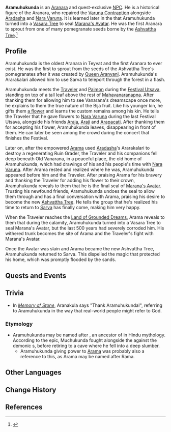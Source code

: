 {{Character Infobox
|type             = Quest NPC
|group            = Aranara
|image            = NPC Aramuhukunda.png
|region           = Sumeru
|location         = Sumeru
|affiliation      = 
|deceased         = Returned to [[Irminsul|Sarva]] at the end of ''[[For All Children Who Long for Life]]''
}}
'''Aramuhukunda''' is an [[Aranara]] and quest-exclusive [[NPC]]. He is a historical figure of the Aranara, who repaired the [[Varuna Contraption]] alongside [[Aradasha]] and [[Traveler's Sibling|Nara Varuna]]. It is learned later in the {{Quest|Aranyaka}} that Aramuhukunda turned into a [[Vasara Tree]] to seal [[Marana's Avatar]]. He was the first Aranara to sprout from one of many pomegranate seeds borne by the [[Fane of Ashvattha|Ashvattha Tree]].<ref name="FFSAT">{{Ref/Quest|For Fruits, Seeds, and Trees}}</ref>

==Profile==
Aramuhukunda is the oldest Aranara in Teyvat and the first Aranara to ever exist. He was the first to sprout from the seeds of the Ashvattha Tree's pomegranates after it was created by [[Greater Lord Rukkhadevata|Queen Aranyani]]. Aramuhukunda's Ararakalari allowed him to use Sarva to teleport through the forest in a flash.

Aramuhukunda meets the [[Traveler]] and [[Paimon]] during the [[Festival Utsava]], standing on top of a tall leaf above the rest of [[Vanarana (Subarea)|Mahavanaranapna]]. After thanking them for allowing him to see Vanarana's dreamscape once more, he explains to them the true nature of the Bija fruit. Like his younger kin, he gifts them [[Nameless Flower|a flower]] and learns the custom remains among his kin. He tells the Traveler that he gave flowers to [[Traveler's Sibling|Nara Varuna]] during the last Festival Utsava, alongside his friends [[Araja]], [[Araji]] and [[Arapacati]]. After thanking them for accepting his flower, Aramuhukunda leaves, disappearing in front of them. He can later be seen among the crowd during the concert that finishes the Festival.

Later on, after the empowered [[Arama]] used [[Aradasha]]'s Ararakalari to destroy a regenerating Ruin Grader, the Traveler and his companions fell deep beneath Old Vanarana, in a peaceful place, the old home of Aramuhukunda, which had drawings of his and his people's time with [[Traveler's Sibling|Nara Varuna]]. After Arama rested and realized where he was, Aramuhukunda appeared before him and the Traveler. After praising Arama for his bravery and thanking the Traveler for adding his flower to their crown, Aramuhukunda reveals to them that he is the final seal of [[Marana's Avatar]]. Trusting his newfound friends, Aramuhukunda undoes the seal to allow them through and has a final conversation with Arama, praising his desire to become the new [[Fane of Ashvattha|Ashvattha Tree]]. He tells the group that he's realized his time to return to [[Irminsul|Sarva]] has finally come, making him very happy.

When the Traveler reaches the [[Land of Grounded Dreams]], Arama reveals to them that during the calamity, Aramuhukunda turned into a Vasara Tree to seal Marana's Avatar, but the last 500 years had severely corroded him. His withered trunk becomes the site of Arama and the Traveler's fight with Marana's Avatar.

Once the Avatar was slain and Arama became the new Ashvattha Tree, Aramuhukunda returned to Sarva. This dispelled the magic that protected his home, which was promptly flooded by the sands.

==Quests and Events==
{{Quests and Events}}

==Trivia==
* In ''[[Memory of Stone]]'', Aranakula says "Thank Aramuhukunda!", referring to Aramuhukunda in the way that real-world people might refer to God.
===Etymology===
* Aramuhukunda may be named after {{W|Muchukunda|King Muchukunda}}, an ancestor of {{W|Rama}} in Hindu mythology. According to the {{W|Mahabharata|''Mahabharata''}} epic, Muchukunda fought alongside the {{W|Deva (Hinduism)|gods}} against the demonic {{w|asura}}s, before retiring to a cave where he fell into a deep slumber.
** Aramuhukunda giving power to [[Arama]] was probably also a reference to this, as Arama may be named after Rama.

==Other Languages==
{{Other Languages
|default_hidden = 1
|en      = Aramuhukunda
|zhs     = 兰穆护昆达
|zhs_rm  = Lánmùhùkūndá
|zht     = 蘭穆護昆達
|zht_rm  = Lánmùhùkūndá
|ja      = アランムフクンダ
|ja_rm   = Aranmufukunda
|ko      = 아란무후쿤다
|es      = Aramuhukunda
|fr      = Aramuhukunda
|ru      = Арамухукунда
|th      = Aramuhukunda
|vi      = Aramuhukunda
|de      = Aramuhukunda
|id      = Aramuhukunda
|pt      = Aramuhukunda
|tr      = Aramuhukunda
|it      = Aramuhukunda
}}

==Change History==
{{Change History|3.0}}

==References==
{{Reflist}}